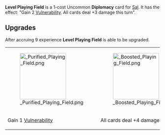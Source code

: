 {{Reupload}}

{{Card
|character = Sal
|rarity = Uncommon
|cardtype = Diplomacy
|decktype = Negotiation
|keywords = [[Vulnerability]]
|upgradeable = Yes
|expreq = 9
|upgrade1 = Purified Playing Field
|upgrade2 = Boosted Playing Field}}

{{Quote|Let's start this over.}}

'''Level Playing Field''' is a 1-cost Uncommon '''Diplomacy''' card for [[Sal]]. It has the effect: "Gain 2 [[Vulnerability]]. All cards deal +3 damage this turn".

==Upgrades==
After accruing 9 experience '''Level Playing Field''' is able to be upgraded.
{| class="wikitable" style="text-align:center"
|-
|[[File: Purified Playing Field.png|150px]]
|[[File: Boosted Playing Field.png|150px]]
|-
!Gain 1 [[Vulnerability]]
!All cards deal +4 damage this turn
|}